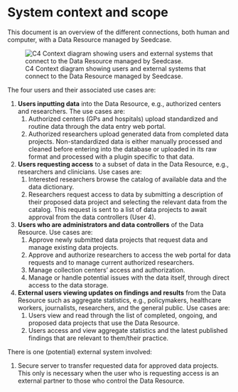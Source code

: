# System context and scope

This document is an overview of the different connections, both human
and computer, with a Data Resource managed by Seedcase.

![C4 Context diagram showing users and external systems that connect to
the Data Resource managed by Seedcase.](images/context.png)

<!-- ## User and organizational -->

The four users and their associated use cases are:

1.  **Users inputting data** into the Data Resource, e.g., authorized
    centers and researchers. The use cases are:
    1.  Authorized centers (GPs and hospitals) upload standardized and
        routine data through the data entry web portal.
    2.  Authorized researchers upload generated data from completed data
        projects. Non-standardized data is either manually processed and
        cleaned before entering into the database or uploaded in its raw
        format and processed with a plugin specific to that data.
2.  **Users requesting access** to a subset of data in the Data
    Resource, e.g., researchers and clinicians. Use cases are:
    1.  Interested researchers browse the catalog of available data and
        the data dictionary.
    2.  Researchers request access to data by submitting a description
        of their proposed data project and selecting the relevant data
        from the catalog. This request is sent to a list of data
        projects to await approval from the data controllers (User 4).
3.  **Users who are administrators and data controllers** of the Data
    Resource. Use cases are:
    1.  Approve newly submitted data projects that request data and
        manage existing data projects.
    2.  Approve and authorize researchers to access the web portal for
        data requests and to manage current authorized researchers.
    3.  Manage collection centers' access and authorization.
    4.  Manage or handle potential issues with the data itself, through
        direct access to the data storage.
4.  **External users viewing updates on findings and results** from the
    Data Resource such as aggregate statistics, e.g., policymakers,
    healthcare workers, journalists, researchers, and the general
    public. Use cases are:
    1.  Users view and read through the list of completed, ongoing, and
        proposed data projects that use the Data Resource.
    2.  Users access and view aggregate statistics and the latest
        published findings that are relevant to them/their practice.

There is one (potential) external system involved:

1.  Secure server to transfer requested data for approved data projects.
    This only is necessary when the user who is requesting access is an
    external partner to those who control the Data Resource.

<!-- TODO: Should maybe fill in a technical section, not sure what to add yet. -->
